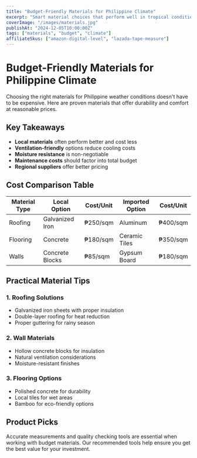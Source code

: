 ```yaml
---
title: "Budget-Friendly Materials for Philippine Climate"
excerpt: "Smart material choices that perform well in tropical conditions without breaking the bank"
coverImage: "/images/materials.jpg"
publishAt: "2024-12-05T10:00:00Z"
tags: ["materials", "budget", "climate"]
affiliateSkus: ["amazon-digital-level", "lazada-tape-measure"]
---
```


# Budget-Friendly Materials for Philippine Climate

Choosing the right materials for Philippine weather conditions doesn't have to be expensive. Here are proven materials that offer durability and comfort at reasonable prices.

## Key Takeaways

- **Local materials** often perform better and cost less
- **Ventilation-friendly** options reduce cooling costs
- **Moisture resistance** is non-negotiable
- **Maintenance costs** should factor into total budget
- **Regional suppliers** offer better pricing

## Cost Comparison Table

| Material Type | Local Option | Cost/Unit | Imported Option | Cost/Unit |
|---------------|--------------|-----------|-----------------|-----------|
| Roofing       | Galvanized Iron | ₱250/sqm | Aluminum | ₱400/sqm |
| Flooring      | Concrete | ₱180/sqm | Ceramic Tiles | ₱350/sqm |
| Walls         | Concrete Blocks | ₱85/sqm | Gypsum Board | ₱180/sqm |

## Practical Material Tips

### 1. Roofing Solutions
- Galvanized iron sheets with proper insulation
- Double-layer roofing for heat reduction
- Proper guttering for rainy season

### 2. Wall Materials
- Hollow concrete blocks for insulation
- Natural ventilation considerations
- Moisture-resistant finishes

### 3. Flooring Options
- Polished concrete for durability
- Local tiles for wet areas
- Bamboo for eco-friendly options

## Product Picks

Accurate measurements and quality checking tools are essential when working with budget materials. Our recommended tools help ensure you get the best value for your investment.